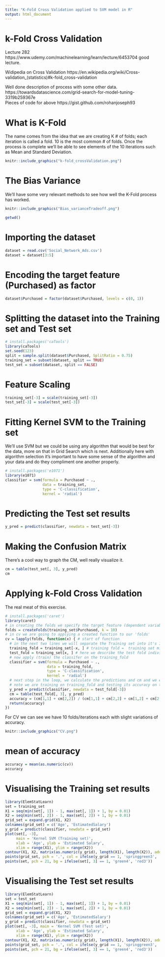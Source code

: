 ```yaml
---
title: "K-Fold Cross Validation applied to SVM model in R"
output: html_document
---
```

# k-Fold Cross Validation

Lecture 282 https://www.udemy.com/machinelearning/learn/lecture/6453704 good lecture. 

Widipedia on Cross Validation   https://en.wikipedia.org/wiki/Cross-validation_(statistics)#k-fold_cross-validation  

Well done description of process with some other data.  
https://towardsdatascience.com/grid-search-for-model-tuning-3319b259367e  
Pieces of code for above https://gist.github.com/rohanjoseph93  

# What is K-Fold
The name comes from the idea that we are creating K # of folds; each iteration is called a fold. 10 is the most common # of folds. Once the process is complete we'll be able to see elements of the 10 iterations such as Mean and Standard Deviation.  
```r
knitr::include_graphics("k-fold_crossValidation.png")
```
# The Bias Variance 
We'll have some very relevant methods to see how well the K-Fold process has worked. 
```r
knitr::include_graphics("Bias_varianceTradeoff.png")
```

```r
getwd()
```

# Importing the dataset
```r
dataset = read.csv('Social_Network_Ads.csv')
dataset = dataset[3:5]
```


# Encoding the target feature (Purchased) as factor
```r
dataset$Purchased = factor(dataset$Purchased, levels = c(0, 1))
```

# Splitting the dataset into the Training set and Test set
```r
# install.packages('caTools')
library(caTools)
set.seed(123)
split = sample.split(dataset$Purchased, SplitRatio = 0.75)
training_set = subset(dataset, split == TRUE)
test_set = subset(dataset, split == FALSE)
```

# Feature Scaling
```r
training_set[-3] = scale(training_set[-3])
test_set[-3] = scale(test_set[-3])
```

# Fitting Kernel SVM to the Training set
We'll use SVM but we could be using any algorithm that would be best for the data, more on that in Grid Search which is next. Additionally here with algorithm selection it's important to have some sense of the algorithm and your data and do they compliment one another properly. 
```r
# install.packages('e1071')
library(e1071)
classifier = svm(formula = Purchased ~ .,
                 data = training_set,
                 type = 'C-classification',
                 kernel = 'radial')
```

# Predicting the Test set results
```r
y_pred = predict(classifier, newdata = test_set[-3])
```
# Making the Confusion Matrix
There's a cool way to graph the CM, well really visualize it. 
```r
cm = table(test_set[, 3], y_pred)
cm
```
# Applying k-Fold Cross Validation
The real meat of this exercise. 
```r
# install.packages('caret')
library(caret)
# in creating the folds we specify the target feature (dependent variable) and # of folds
folds = createFolds(training_set$Purchased, k = 10)
# in cv we are going to applying a created function to our 'folds'
cv = lapply(folds, function(x) { # start of function
  # in the next two lines we will separate the Training set into it's 10 pieces
  training_fold = training_set[-x, ] # training fold =  training set minus (-) it's sub test fold
  test_fold = training_set[x, ] # here we describe the test fold individually
  # now apply (train) the classifer on the training_fold
  classifier = svm(formula = Purchased ~ .,
                   data = training_fold,
                   type = 'C-classification',
                   kernel = 'radial')
  # next step in the loop, we calculate the predictions and cm and we equate the accuracy
  # note we are training on training_fold and testing its accuracy on the test_fold
  y_pred = predict(classifier, newdata = test_fold[-3])
  cm = table(test_fold[, 3], y_pred)
  accuracy = (cm[1,1] + cm[2,2]) / (cm[1,1] + cm[2,2] + cm[1,2] + cm[2,1])
  return(accuracy)
})
```
For CV we can see we have 10 folds/iterations each with slight variations of accuracy. 
```r
knitr::include_graphics("CV.png")
```
# mean of accuracy
```r
accuracy = mean(as.numeric(cv))
accuracy
```

# Visualising the Training set results
```r
library(ElemStatLearn)
set = training_set
X1 = seq(min(set[, 1]) - 1, max(set[, 1]) + 1, by = 0.01)
X2 = seq(min(set[, 2]) - 1, max(set[, 2]) + 1, by = 0.01)
grid_set = expand.grid(X1, X2)
colnames(grid_set) = c('Age', 'EstimatedSalary')
y_grid = predict(classifier, newdata = grid_set)
plot(set[, -3],
     main = 'Kernel SVM (Training set)',
     xlab = 'Age', ylab = 'Estimated Salary',
     xlim = range(X1), ylim = range(X2))
contour(X1, X2, matrix(as.numeric(y_grid), length(X1), length(X2)), add = TRUE)
points(grid_set, pch = '.', col = ifelse(y_grid == 1, 'springgreen3', 'tomato'))
points(set, pch = 21, bg = ifelse(set[, 3] == 1, 'green4', 'red3'))
```

# Visualising the Test set results
```r
library(ElemStatLearn)
set = test_set
X1 = seq(min(set[, 1]) - 1, max(set[, 1]) + 1, by = 0.01)
X2 = seq(min(set[, 2]) - 1, max(set[, 2]) + 1, by = 0.01)
grid_set = expand.grid(X1, X2)
colnames(grid_set) = c('Age', 'EstimatedSalary')
y_grid = predict(classifier, newdata = grid_set)
plot(set[, -3], main = 'Kernel SVM (Test set)',
     xlab = 'Age', ylab = 'Estimated Salary',
     xlim = range(X1), ylim = range(X2))
contour(X1, X2, matrix(as.numeric(y_grid), length(X1), length(X2)), add = TRUE)
points(grid_set, pch = '.', col = ifelse(y_grid == 1, 'springgreen3', 'tomato'))
points(set, pch = 21, bg = ifelse(set[, 3] == 1, 'green4', 'red3'))
```


